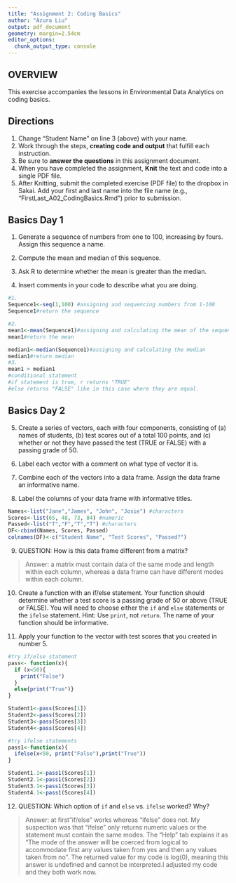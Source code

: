```yaml
---
title: "Assignment 2: Coding Basics"
author: "Azura Liu"
output: pdf_document
geometry: margin=2.54cm
editor_options: 
  chunk_output_type: console
---
```


## OVERVIEW

This exercise accompanies the lessons in Environmental Data Analytics on coding basics. 

## Directions
1. Change "Student Name" on line 3 (above) with your name.
2. Work through the steps, **creating code and output** that fulfill each instruction.
3. Be sure to **answer the questions** in this assignment document.
4. When you have completed the assignment, **Knit** the text and code into a single PDF file.
5. After Knitting, submit the completed exercise (PDF file) to the dropbox in Sakai. Add your first and last name into the file name (e.g., "FirstLast_A02_CodingBasics.Rmd") prior to submission.



## Basics Day 1

1. Generate a sequence of numbers from one to 100, increasing by fours. Assign this sequence a name. 


2. Compute the mean and median of this sequence. 


3. Ask R to determine whether the mean is greater than the median. 


4. Insert comments in your code to describe what you are doing.

```r
#1. 
Sequence1<-seq(1,100) #assigning and sequencing numbers from 1-100
Sequence1#return the sequence

#2. 
mean1<-mean(Sequence1)#assigning and calculating the mean of the sequence
mean1#return the mean

median1<-median(Sequence1)#assigning and calculating the median
median1#return median
#3.
mean1 > median1 
#conditional statement
#if statement is true, r returns "TRUE"
#else returns "FALSE" like in this case where they are equal.
```

## Basics Day 2

5. Create a series of vectors, each with four components, consisting of (a) names of students, (b) test scores out of a total 100 points, and (c) whether or not they have passed the test (TRUE or FALSE) with a passing grade of 50.

6. Label each vector with a comment on what type of vector it is.

7. Combine each of the vectors into a data frame. Assign the data frame an informative name.

8. Label the columns of your data frame with informative titles.

```r
Names<-list("Jane","James", "John", "Josie") #characters
Scores<-list(65, 48, 73, 84) #numeric
Passed<-list("T","F","T","T") #characters
DF<-cbind(Names, Scores, Passed)
colnames(DF)<-c("Student Name", "Test Scores", "Passed?")
```

9. QUESTION: How is this data frame different from a matrix?

> Answer: a matrix must contain data of the same mode and length within each column, whereas a data frame can have different modes within each column.

10. Create a function with an if/else statement. Your function should determine whether a test score is a passing grade of 50 or above (TRUE or FALSE). You will need to choose either the `if` and `else` statements or the `ifelse` statement. Hint: Use `print`, not `return`. The name of your function should be informative.

11. Apply your function to the vector with test scores that you created in number 5. 

```r
#try if/else statement
pass<- function(x){
  if (x<50){
    print("False")
  }
  else{print("True")}
}

Student1<-pass(Scores[1])
Student2<-pass(Scores[2])
Student3<-pass(Scores[3])
Student4<-pass(Scores[4])

#try ifelse statements
pass1<-function(x){
  ifelse(x<50, print("False"),print("True"))
}

Student1.1<-pass1(Scores[1])
Student2.1<-pass1(Scores[2])
Student3.1<-pass1(Scores[3])
Student4.1<-pass1(Scores[4])

```

12. QUESTION: Which option of `if` and `else` vs. `ifelse` worked? Why?

> Answer: at first"if/else" works whereas "ifelse" does not. My suspection was that "ifelse" only returns numeric values or the statement must contain the same modes. The "Help" tab explains it as "The mode of the answer will be coerced from logical to accommodate first any values taken from yes and then any values taken from no". The returned value for my code is log(0), meaning this answer is undefined and cannot be interpreted.I adjusted my code and they both work now.
